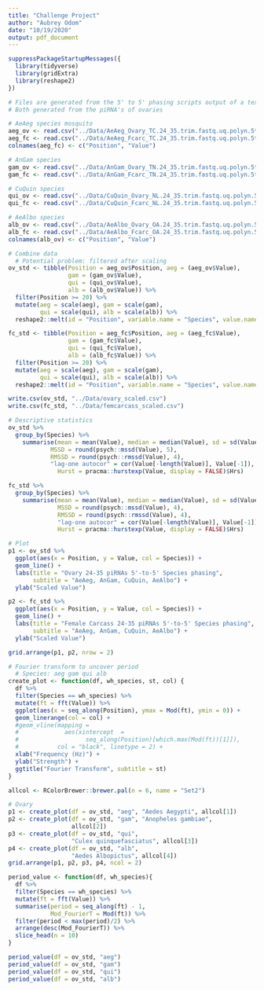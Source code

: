 ```yaml
---
title: "Challenge Project"
author: "Aubrey Odom"
date: "10/19/2020"
output: pdf_document
---
```

```R
suppressPackageStartupMessages({
  library(tidyverse)
  library(gridExtra)
  library(reshape2)
})
```


```R
# Files are generated from the 5' to 5' phasing scripts output of a text file
# Both generated from the piRNA's of ovaries

# AeAeg species mosquito
aeg_ov <- read.csv("../Data/AeAeg_Ovary_TC.24_35.trim.fastq.uq.polyn.5to5_SPECIES.csv")
aeg_fc <- read.csv("../Data/AeAeg_Fcarc_TC.24_35.trim.fastq.uq.polyn.5to5_SPECIES.csv")
colnames(aeg_fc) <- c("Position", "Value")

# AnGam species
gam_ov <- read.csv("../Data/AnGam_Ovary_TN.24_35.trim.fastq.uq.polyn.5to5_SPECIES.csv")
gam_fc <- read.csv("../Data/AnGam_Fcarc_TN.24_35.trim.fastq.uq.polyn.5to5_SPECIES.csv")

# CuQuin species
qui_ov <- read.csv("../Data/CuQuin_Ovary_NL.24_35.trim.fastq.uq.polyn.5to5_SPECIES.csv")
qui_fc <- read.csv("../Data/CuQuin_Fcarc_NL.24_35.trim.fastq.uq.polyn.5to5_SPECIES.csv")

# AeAlbo species
alb_ov <- read.csv("../Data/AeAlbo_Ovary_OA.24_35.trim.fastq.uq.polyn.5to5_SPECIES.csv")
alb_fc <- read.csv("../Data/AeAlbo_Fcarc_OA.24_35.trim.fastq.uq.polyn.5to5_SPECIES.csv")
colnames(alb_ov) <- c("Position", "Value")

# Combine data
  # Potential problem: filtered after scaling
ov_std <- tibble(Position = aeg_ov$Position, aeg = (aeg_ov$Value),
                 gam = (gam_ov$Value),
                 qui = (qui_ov$Value),
                 alb = (alb_ov$Value)) %>%
  filter(Position >= 20) %>%
  mutate(aeg = scale(aeg), gam = scale(gam),
         qui = scale(qui), alb = scale(alb)) %>%
  reshape2::melt(id = "Position", variable.name = "Species", value.name = "Value")

fc_std <- tibble(Position = aeg_fc$Position, aeg = (aeg_fc$Value),
                 gam = (gam_fc$Value),
                 qui = (qui_fc$Value),
                 alb = (alb_fc$Value)) %>%
  filter(Position >= 20) %>%
  mutate(aeg = scale(aeg), gam = scale(gam),
         qui = scale(qui), alb = scale(alb)) %>%
  reshape2::melt(id = "Position", variable.name = "Species", value.name = "Value")

write.csv(ov_std, "../Data/ovary_scaled.csv")
write.csv(fc_std, "../Data/femcarcass_scaled.csv")
```

```R
# Descriptive statistics
ov_std %>%
  group_by(Species) %>%
    summarise(mean = mean(Value), median = median(Value), sd = sd(Value),
            MSSD = round(psych::mssd(Value), 5),
            RMSSD = round(psych::rmssd(Value), 4),
            "lag-one autocor" = cor(Value[-length(Value)], Value[-1]),
              Hurst = pracma::hurstexp(Value, display = FALSE)$Hrs)

fc_std %>%
  group_by(Species) %>%
    summarise(mean = mean(Value), median = median(Value), sd = sd(Value),
              MSSD = round(psych::mssd(Value), 4),
              RMSSD = round(psych::rmssd(Value), 4),
              "lag-one autocor" = cor(Value[-length(Value)], Value[-1]),
              Hurst = pracma::hurstexp(Value, display = FALSE)$Hrs)

# Plot
p1 <- ov_std %>%
  ggplot(aes(x = Position, y = Value, col = Species)) +
  geom_line() +
  labs(title = "Ovary 24-35 piRNAs 5'-to-5' Species phasing",
       subtitle = "AeAeg, AnGam, CuQuin, AeAlbo") +
  ylab("Scaled Value")

p2 <- fc_std %>%
  ggplot(aes(x = Position, y = Value, col = Species)) +
  geom_line() +
  labs(title = "Female Carcass 24-35 piRNAs 5'-to-5' Species phasing",
       subtitle = "AeAeg, AnGam, CuQuin, AeAlbo") +
  ylab("Scaled Value")

grid.arrange(p1, p2, nrow = 2)

```

```R
# Fourier transform to uncover period
  # Species: aeg gam qui alb
create_plot <- function(df, wh_species, st, col) {
  df %>%
  filter(Species == wh_species) %>%
  mutate(ft = fft(Value)) %>%
  ggplot(aes(x = seq_along(Position), ymax = Mod(ft), ymin = 0)) +
  geom_linerange(col = col) +
  #geom_vline(mapping = 
  #             aes(xintercept  = 
  #                   seq_along(Position)[which.max(Mod(ft))[1]]),
  #           col = "black", linetype = 2) +
  xlab("Frequency (Hz)") +
  ylab("Strength") +
  ggtitle("Fourier Transform", subtitle = st)
}

allcol <- RColorBrewer::brewer.pal(n = 6, name = "Set2")

# Ovary
p1 <- create_plot(df = ov_std, "aeg", "Aedes Aegypti", allcol[1])
p2 <- create_plot(df = ov_std, "gam", "Anopheles gambiae", 
                  allcol[2])
p3 <- create_plot(df = ov_std, "qui", 
                  "Culex quinquefasciatus", allcol[3])
p4 <- create_plot(df = ov_std, "alb", 
                  "Aedes Albopictus", allcol[4])
grid.arrange(p1, p2, p3, p4, ncol = 2)

period_value <- function(df, wh_species){
  df %>%
  filter(Species == wh_species) %>%
  mutate(ft = fft(Value)) %>%
  summarise(period = seq_along(ft) - 1,
            Mod_FourierT = Mod(ft)) %>%
  filter(period < max(period)/2) %>%
  arrange(desc(Mod_FourierT)) %>%
  slice_head(n = 10)
}

period_value(df = ov_std, "aeg")
period_value(df = ov_std, "gam")
period_value(df = ov_std, "qui")
period_value(df = ov_std, "alb")
```

